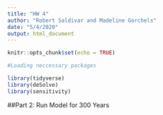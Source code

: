 ```yaml
---
title: "HW 4"
author: "Robert Saldivar and Madeline Gorchels"
date: "5/4/2020"
output: html_document
---
```


```r
knitr::opts_chunk$set(echo = TRUE)
```

```r
#Loading neccessary packages

library(tidyverse)
library(deSolve)
library(sensitivity)

```

##Part 2: Run Model for 300 Years
```r

```

